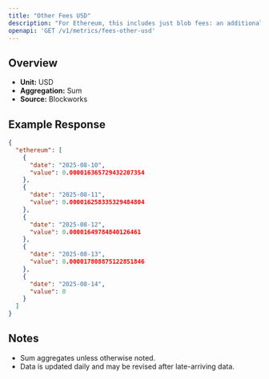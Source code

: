 ```yaml
---
title: "Other Fees USD"
description: "For Ethereum, this includes just blob fees: an additional fee for transactions that post data to \"blobs,\" which are specialized data availability solutions for L2 blockchains."
openapi: 'GET /v1/metrics/fees-other-usd'
---
```


## Overview

- **Unit:** USD
- **Aggregation:** Sum
- **Source:** Blockworks

## Example Response

```json
{
  "ethereum": [
    {
      "date": "2025-08-10",
      "value": 0.000016365729432207354
    },
    {
      "date": "2025-08-11",
      "value": 0.000016258335329484804
    },
    {
      "date": "2025-08-12",
      "value": 0.00001649784840126461
    },
    {
      "date": "2025-08-13",
      "value": 0.000017808875122851846
    },
    {
      "date": "2025-08-14",
      "value": 0
    }
  ]
}
```

## Notes
- Sum aggregates unless otherwise noted.
- Data is updated daily and may be revised after late-arriving data.
